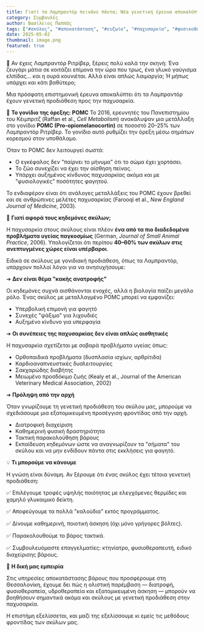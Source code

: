 ```yaml
---
title: Γιατί τα Λαμπραντόρ πεινάνε πάντα; Νέα γενετική έρευνα αποκαλύπτει
category: Συμβουλές
author: Βασίλειος Παππάς
tags: ["#σκύλος", "#αποκατάσταση", "#ευζωία", "#παχυσαρκία", "#φυσικοθεραπεία", "#υδροθεραπεία", "#γυμναστική"]
date: 2025-05-02
thumbnail: image.png
featured: true
---
```


🌭 Αν έχεις Λαμπραντόρ Ριτρίβερ, ξέρεις πολύ καλά την σκηνή: Ένα ζευγάρι μάτια σε κοιτάζει επίμονα την ώρα που τρως, ένα γλυκό γαύγισμα ελπίδας... και η ουρά κουνιέται. Αλλά είναι απλώς λαιμαργία; Ή μήπως υπάρχει και κάτι βαθύτερο;

Μια πρόσφατη επιστημονική έρευνα αποκαλύπτει ότι τα Λαμπραντόρ έχουν γενετική προδιάθεση προς την παχυσαρκία.

🔬 __Το γονίδιο της όρεξης: POMC__
Το 2016, ερευνητές του Πανεπιστημίου του Κέιμπριτζ (Raffan et al., _Cell Metabolism_) 
ανακάλυψαν μια μετάλλαξη στο γονίδιο __POMC (Pro-opiomelanocortin)__ 
σε ποσοστό 20–25% των Λαμπραντόρ Ριτρίβερ. Το 
γονίδιο αυτό ρυθμίζει την όρεξη μέσω σημάτων κορεσμού στον υποθάλαμο.

Όταν το POMC δεν λειτουργεί σωστά:
- Ο εγκέφαλος δεν "παίρνει το μήνυμα" ότι το σώμα έχει χορτάσει.
- Το ζώο συνεχίζει να έχει την αίσθηση πείνας.
- Υπάρχει αυξημένος κίνδυνος παχυσαρκίας ακόμα και με "φυσιολογικές" ποσότητες φαγητού.

Το ενδιαφέρον είναι ότι ανάλογες μεταλλάξεις του POMC έχουν βρεθεί και σε ανθρώπινες 
μελέτες παχυσαρκίας (Farooqi et al., _New England Journal of Medicine_, 2003).

🐶 __Γιατί αφορά τους κηδεμόνες σκύλων;__

Η παχυσαρκία στους σκύλους είναι πλέον __ένα από τα πιο διαδεδομένα 
προβλήματα υγείας παγκοσμίως__ (German, _Journal of Small Animal Practice_, 2006). 
Υπολογίζεται ότι περίπου __40–60% των σκύλων στις ανεπτυγμένες χώρες είναι υπέρβαροι__.

Ειδικά σε σκύλους με γονιδιακή προδιάθεση, όπως τα Λαμπραντόρ, υπάρχουν πολλοί λόγοι για να ανησυχήσουμε:

➔ __Δεν είναι θέμα "κακής ανατροφής"__

Οι κηδεμόνες συχνά αισθάνονται ενοχές, αλλά η βιολογία παίζει μεγάλο ρόλο. Ένας σκύλος με μεταλλαγμένο POMC μπορεί να εμφανίζει:
- Υπερβολική επιμονή για φαγητό
- Συνεχές "ψάξιμο" για λιχουδιές
- Αυξημένο κίνδυνο για υπερφαγία

➔ __Οι συνέπειες της παχυσαρκίας δεν είναι απλώς αισθητικές__

Η παχυσαρκία σχετίζεται με σοβαρά προβλήματα υγείας όπως:
- Ορθοπαιδικά προβλήματα (δυσπλασία ισχίων, αρθρίτιδα)
- Καρδιοαναπνευστικές δυσλειτουργίες
- Σακχαρώδης διαβήτης
- Μειωμένο προσδόκιμο ζωής (Kealy et al., Journal of the American Veterinary Medical Association, 2002)

➔ __Πρόληψη από την αρχή__

Όταν γνωρίζουμε τη γενετική προδιάθεση του σκύλου μας, μπορούμε να σχεδιάσουμε μια εξατομικευμένη προσέγγιση φροντίδας από την αρχή.
- Διατροφική διαχείριση
- Καθημερινή φυσική δραστηριότητα
- Τακτική παρακολούθηση βάρους
- Εκπαίδευση κηδεμόνων ώστε να αναγνωρίζουν τα "σήματα" του σκύλου και να μην ενδίδουν πάντα στις εκκλήσεις για φαγητό.

💡 __Τι μπορούμε να κάνουμε__

Η γνώση είναι δύναμη. Αν ξέρουμε ότι ένας σκύλος έχει τέτοια γενετική προδιάθεση:

✅ Επιλέγουμε τροφές υψηλής ποιότητας με ελεγχόμενες θερμίδες και χαμηλό γλυκαιμικό δείκτη.

✅ Αποφεύγουμε τα πολλά "καλούδια" εκτός προγράμματος.

✅ Δίνουμε καθημερινή, ποιοτική άσκηση (όχι μόνο γρήγορες βόλτες).

✅ Παρακολουθούμε το βάρος τακτικά.

✅ Συμβουλευόμαστε επαγγελματίες: κτηνίατρο, φυσιοθεραπευτή, ειδικό διαχείρισης βάρους.

🎯 __Η δική μας εμπειρία__

Στις υπηρεσίες αποκατάστασης βάρους που προσφέρουμε στη Θεσσαλονίκη, έχουμε δει πώς η ολιστική παρέμβαση — διατροφή, φυσιοθεραπεία, υδροθεραπεία και εξατομικευμένη άσκηση — μπορούν να βοηθήσουν σημαντικά ακόμα και σκύλους με γενετική προδιάθεση στην παχυσαρκία.

Η επιστήμη εξελίσσεται, και μαζί της εξελίσσουμε κι εμείς τις μεθόδους φροντίδας των σκύλων μας.